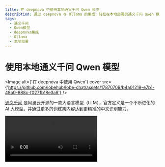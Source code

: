 ```yaml
---
title: 在 deepnova 中使用本地通义千问 Qwen 模型
description: 通过 deepnova 与 Ollama 的集成，轻松在本地部署的通义千问 Qwen 模型中进行对话。学习如何安装和选择 Qwen 模型。
tags:
  - 通义千问
  - Qwen模型
  - deepnova集成
  - Ollama
  - 本地部署
---
```


# 使用本地通义千问 Qwen 模型

<Image alt={'在 deepnova 中使用 Qwen'} cover src={'https://github.com/lobehub/lobe-chat/assets/17870709/b4a01219-e7b1-48a0-888c-f0271b18e3a6'} />

[通义千问](https://github.com/QwenLM/Qwen1.5) 是阿里云开源的一款大语言模型（LLM），官方定义是一个不断进化的 AI 大模型，并通过更多的训练集内容达到更精准的中文识别能力。

<Video src="https://github.com/lobehub/lobe-chat/assets/28616219/31e5f625-8dc4-4a5f-a5fd-d28d0457782d" />

现在，通过 deepnova 与 [Ollama](https://ollama.com/) 的集成，你可以轻松地在 deepnova 中使用 通义千问。

本文档将指导你如何在 deepnova 中使用通义千问本地部署版：

<Steps>
  ### 本地安装 Ollama

  首先，你需要安装 Ollama，安装过程请查阅 [Ollama 使用文件](/zh/docs/usage/providers/ollama)。

  ### 用 Ollama 拉取 Qwen 模型到本地

  在安装完成 Ollama 后，你可以通过以下命令安装 Qwen 模型，以 14b 模型为例：

  ```bash
  ollama pull qwen:14b
  ```

  <Image alt={'使用 Ollama 拉取 Qwen 模型'} height={473} inStep src={'https://github.com/lobehub/lobe-chat/assets/1845053/fe34fdfe-c2e4-4d6a-84d7-4ebc61b2516a'} />

  ### 选择 Qwen 模型

  在会话页面中，选择模型面板打开，然后选择 Qwen 模型。

  <Image alt={'模型选择面板中选择 Qwen 模型'} height={430} inStep src={'https://github.com/lobehub/lobe-chat/assets/28616219/e0608cca-f62f-414a-bc55-28a61ba21f14'} />

  <Callout type={'info'}>
    如果你没有在模型选择面板中看到 Ollama 服务商，请查阅 [与 Ollama
    集成](/zh/docs/self-hosting/examples/ollama) 了解如何在 deepnova 中开启 Ollama 服务商。
  </Callout>
</Steps>

接下来，你就可以使用 deepnova 与本地 Qwen 模型对话了。
